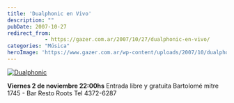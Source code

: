 ```yaml
---
title: 'Dualphonic en Vivo'
description: ""
pubDate: 2007-10-27
redirect_from: 
            - https://gazer.com.ar/2007/10/27/dualphonic-en-vivo/
categories: "Música"
heroImage: 'https://www.gazer.com.ar/wp-content/uploads/2007/10/dualphonic-en-vivo-1.thumbnail.jpg'
---
```

[![Dualphonic](https://www.gazer.com.ar/wp-content/uploads/2007/10/dualphonic-en-vivo-1.thumbnail.jpg)](/img/uploads/2007/10/dualphonic-en-vivo-1.jpg "Dualphonic")

**Viernes 2 de noviembre 22:00hs** Entrada libre y gratuita Bartolomé mitre 1745 - Bar Resto Roots Tel 4372-6287
